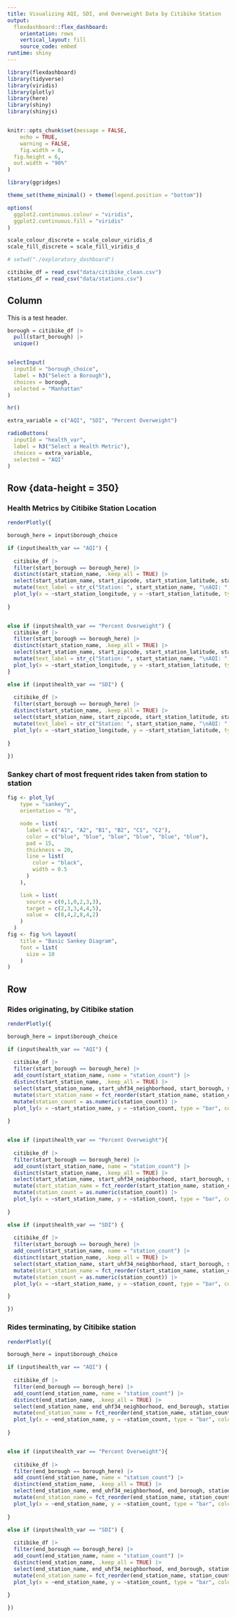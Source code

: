 ```yaml
---
title: Visualizing AQI, SDI, and Overweight Data by Citibike Station
output: 
  flexdashboard::flex_dashboard:
    orientation: rows
    vertical_layout: fill
    source_code: embed
runtime: shiny
---
```


```r
library(flexdashboard)
library(tidyverse)
library(viridis)
library(plotly)
library(here)
library(shiny)
library(shinyjs)


knitr::opts_chunk$set(message = FALSE,
	echo = TRUE,
	warning = FALSE,
	fig.width = 8, 
  fig.height = 6,
  out.width = "90%"
)

library(ggridges)

theme_set(theme_minimal() + theme(legend.position = "bottom"))

options(
  ggplot2.continuous.colour = "viridis",
  ggplot2.continuous.fill = "viridis"
)

scale_colour_discrete = scale_colour_viridis_d
scale_fill_discrete = scale_fill_viridis_d
```

```r
# setwd("./exploratory_dashboard")

citibike_df = read_csv("data/citibike_clean.csv")
stations_df = read_csv("data/stations.csv")

```

Column {.sidebar}
-----------------------------------------------------------------------

This is a test header.


```r

borough = citibike_df |> 
  pull(start_borough) |> 
  unique()


selectInput(
  inputId = "borough_choice",
  label = h3("Select a Borough"),
  choices = borough,
  selected = "Manhattan"
)

hr()

extra_variable = c("AQI", "SDI", "Percent Overweight")

radioButtons(
  inputId = "health_var",
  label = h3("Select a Health Metric"),
  choices = extra_variable,
  selected = "AQI"
)

```


Row {data-height = 350}
-----------------------------------------------------------------------

### Health Metrics by Citibike Station Location

```r

renderPlotly({

borough_here = input$borough_choice

if (input$health_var == "AQI") {
  
  citibike_df |>
  filter(start_borough == borough_here) |> 
  distinct(start_station_name, .keep_all = TRUE) |> 
  select(start_station_name, start_zipcode, start_station_latitude, start_station_longitude, start_uhf34_neighborhood, start_borough, start_sdi_score, start_percent_overweight, start_aq) |> 
  mutate(text_label = str_c("Station: ", start_station_name, "\nAQI: ", start_aq, "\nPercent Overweight: ", start_percent_overweight, "\nSDI: ", start_sdi_score)) |> 
  plot_ly(x = ~start_station_longitude, y = ~start_station_latitude, type = "scatter", mode = "markers", color = ~start_aq, text = ~text_label, alpha = 0.5)
  
}


else if (input$health_var == "Percent Overweight") {
  citibike_df |>
  filter(start_borough == borough_here) |> 
  distinct(start_station_name, .keep_all = TRUE) |> 
  select(start_station_name, start_zipcode, start_station_latitude, start_station_longitude, start_uhf34_neighborhood, start_borough, start_sdi_score, start_percent_overweight, start_aq) |> 
  mutate(text_label = str_c("Station: ", start_station_name, "\nAQI: ", start_aq, "\nPercent Overweight: ", start_percent_overweight, "\nSDI: ", start_sdi_score)) |> 
  plot_ly(x = ~start_station_longitude, y = ~start_station_latitude, type = "scatter", mode = "markers", color = ~start_percent_overweight, text = ~text_label, alpha = 0.5)
}

else if (input$health_var == "SDI") {
  
  citibike_df |>
  filter(start_borough == borough_here) |> 
  distinct(start_station_name, .keep_all = TRUE) |> 
  select(start_station_name, start_zipcode, start_station_latitude, start_station_longitude, start_uhf34_neighborhood, start_borough, start_sdi_score, start_percent_overweight, start_aq) |> 
  mutate(text_label = str_c("Station: ", start_station_name, "\nAQI: ", start_aq, "\nPercent Overweight: ", start_percent_overweight, "\nSDI: ", start_sdi_score)) |> 
  plot_ly(x = ~start_station_longitude, y = ~start_station_latitude, type = "scatter", mode = "markers", color = ~start_sdi_score, text = ~text_label, alpha = 0.5)
  
}
  
})

```


### Sankey chart of most frequent rides taken from station to station

```r

fig <- plot_ly(
    type = "sankey",
    orientation = "h",

    node = list(
      label = c("A1", "A2", "B1", "B2", "C1", "C2"),
      color = c("blue", "blue", "blue", "blue", "blue", "blue"),
      pad = 15,
      thickness = 20,
      line = list(
        color = "black",
        width = 0.5
      )
    ),

    link = list(
      source = c(0,1,0,2,3,3),
      target = c(2,3,3,4,4,5),
      value =  c(8,4,2,8,4,2)
    )
  )
fig <- fig %>% layout(
    title = "Basic Sankey Diagram",
    font = list(
      size = 10
    )
)

```



Row {.tabset .tabset-fade} 
-----------------------------------------------------------------------

### Rides originating, by Citibike station
```r

renderPlotly({

borough_here = input$borough_choice

if (input$health_var == "AQI") {
  
  citibike_df |>
  filter(start_borough == borough_here) |> 
  add_count(start_station_name, name = "station_count") |> 
  distinct(start_station_name, .keep_all = TRUE) |> 
  select(start_station_name, start_uhf34_neighborhood, start_borough, station_count, start_sdi_score, start_percent_overweight, start_aq) |> 
  mutate(start_station_name = fct_reorder(start_station_name, station_count)) |> 
  mutate(station_count = as.numeric(station_count)) |> 
  plot_ly(x = ~start_station_name, y = ~station_count, type = "bar", color = ~start_uhf34_neighborhood)
  
}


else if (input$health_var == "Percent Overweight"){
  
  citibike_df |>
  filter(start_borough == borough_here) |> 
  add_count(start_station_name, name = "station_count") |> 
  distinct(start_station_name, .keep_all = TRUE) |> 
  select(start_station_name, start_uhf34_neighborhood, start_borough, station_count, start_sdi_score, start_percent_overweight, start_aq) |> 
  mutate(start_station_name = fct_reorder(start_station_name, station_count)) |> 
  mutate(station_count = as.numeric(station_count)) |> 
  plot_ly(x = ~start_station_name, y = ~station_count, type = "bar", color = ~start_uhf34_neighborhood)
  
}

else if (input$health_var == "SDI") {
  
  citibike_df |>
  filter(start_borough == borough_here) |> 
  add_count(start_station_name, name = "station_count") |> 
  distinct(start_station_name, .keep_all = TRUE) |> 
  select(start_station_name, start_uhf34_neighborhood, start_borough, station_count, start_sdi_score, start_percent_overweight, start_aq) |> 
  mutate(start_station_name = fct_reorder(start_station_name, station_count)) |> 
  mutate(station_count = as.numeric(station_count)) |> 
  plot_ly(x = ~start_station_name, y = ~station_count, type = "bar", color = ~start_uhf34_neighborhood)

}

})
```

### Rides terminating, by Citibike station

```r
renderPlotly({

borough_here = input$borough_choice

if (input$health_var == "AQI") {
  
  citibike_df |>
  filter(end_borough == borough_here) |> 
  add_count(end_station_name, name = "station_count") |> 
  distinct(end_station_name, .keep_all = TRUE) |> 
  select(end_station_name, end_uhf34_neighborhood, end_borough, station_count, end_sdi_score, end_percent_overweight, end_aq) |> 
  mutate(end_station_name = fct_reorder(end_station_name, station_count)) |> 
  plot_ly(x = ~end_station_name, y = ~station_count, type = "bar", color = ~end_uhf34_neighborhood)
  
}


else if (input$health_var == "Percent Overweight"){
  
  citibike_df |>
  filter(end_borough == borough_here) |> 
  add_count(end_station_name, name = "station_count") |> 
  distinct(end_station_name, .keep_all = TRUE) |> 
  select(end_station_name, end_uhf34_neighborhood, end_borough, station_count, end_sdi_score, end_percent_overweight, end_aq) |> 
  mutate(end_station_name = fct_reorder(end_station_name, station_count)) |> 
  plot_ly(x = ~end_station_name, y = ~station_count, type = "bar", color = ~end_uhf34_neighborhood)
  
}

else if (input$health_var == "SDI") {
  
  citibike_df |>
  filter(end_borough == borough_here) |> 
  add_count(end_station_name, name = "station_count") |> 
  distinct(end_station_name, .keep_all = TRUE) |> 
  select(end_station_name, end_uhf34_neighborhood, end_borough, station_count, end_sdi_score, end_percent_overweight, end_aq) |> 
  mutate(end_station_name = fct_reorder(end_station_name, station_count)) |> 
  plot_ly(x = ~end_station_name, y = ~station_count, type = "bar", color = ~end_uhf34_neighborhood)
  
}

})
```



